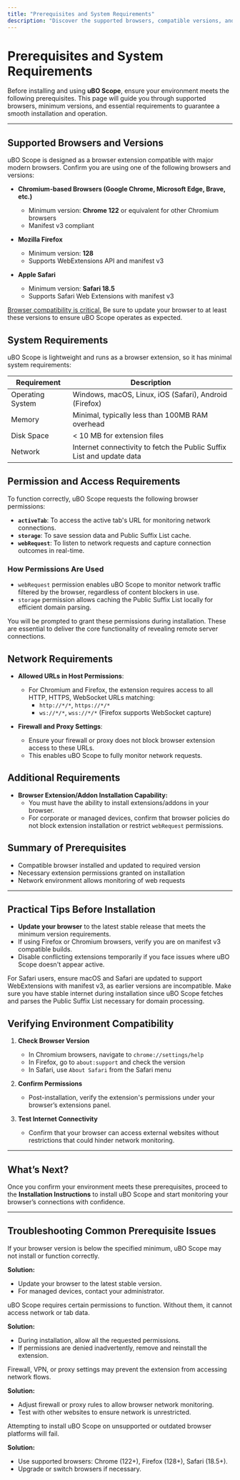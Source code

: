 ```yaml
---
title: "Prerequisites and System Requirements"
description: "Discover the supported browsers, compatible versions, and basic requirements needed to install uBO Scope. This page helps you confirm your environment is ready before proceeding with installation."
---
```


# Prerequisites and System Requirements

Before installing and using **uBO Scope**, ensure your environment meets the following prerequisites. This page will guide you through supported browsers, minimum versions, and essential requirements to guarantee a smooth installation and operation.

---

## Supported Browsers and Versions

uBO Scope is designed as a browser extension compatible with major modern browsers. Confirm you are using one of the following browsers and versions:

- **Chromium-based Browsers (Google Chrome, Microsoft Edge, Brave, etc.)**
  - Minimum version: **Chrome 122** or equivalent for other Chromium browsers
  - Manifest v3 compliant

- **Mozilla Firefox**
  - Minimum version: **128**
  - Supports WebExtensions API and manifest v3

- **Apple Safari**
  - Minimum version: **Safari 18.5**
  - Supports Safari Web Extensions with manifest v3


<u>Browser compatibility is critical.</u> Be sure to update your browser to at least these versions to ensure uBO Scope operates as expected.


## System Requirements

uBO Scope is lightweight and runs as a browser extension, so it has minimal system requirements:

| Requirement           | Description                 |
|-----------------------|-----------------------------|
| Operating System      | Windows, macOS, Linux, iOS (Safari), Android (Firefox) |
| Memory               | Minimal, typically less than 100MB RAM overhead |
| Disk Space           | < 10 MB for extension files  |
| Network              | Internet connectivity to fetch the Public Suffix List and update data |


## Permission and Access Requirements

To function correctly, uBO Scope requests the following browser permissions:

- **`activeTab`**: To access the active tab's URL for monitoring network connections.
- **`storage`**: To save session data and Public Suffix List cache.
- **`webRequest`**: To listen to network requests and capture connection outcomes in real-time.


### How Permissions Are Used

- `webRequest` permission enables uBO Scope to monitor network traffic filtered by the browser, regardless of content blockers in use.
- `storage` permission allows caching the Public Suffix List locally for efficient domain parsing.

You will be prompted to grant these permissions during installation. These are essential to deliver the core functionality of revealing remote server connections.


## Network Requirements

- **Allowed URLs in Host Permissions**:
  - For Chromium and Firefox, the extension requires access to all HTTP, HTTPS, WebSocket URLs matching:
    - `http://*/*`, `https://*/*`
    - `ws://*/*`, `wss://*/*` (Firefox supports WebSocket capture)

- **Firewall and Proxy Settings**:
  - Ensure your firewall or proxy does not block browser extension access to these URLs.
  - This enables uBO Scope to fully monitor network requests.


## Additional Requirements

- **Browser Extension/Addon Installation Capability:**
  - You must have the ability to install extensions/addons in your browser.
  - For corporate or managed devices, confirm that browser policies do not block extension installation or restrict `webRequest` permissions.


## Summary of Prerequisites

- Compatible browser installed and updated to required version
- Necessary extension permissions granted on installation
- Network environment allows monitoring of web requests

---

## Practical Tips Before Installation

- **Update your browser** to the latest stable release that meets the minimum version requirements.
- If using Firefox or Chromium browsers, verify you are on manifest v3 compatible builds.
- Disable conflicting extensions temporarily if you face issues where uBO Scope doesn't appear active.

<Tip>
For Safari users, ensure macOS and Safari are updated to support WebExtensions with manifest v3, as earlier versions are incompatible.
</Tip>

<Tip>
Make sure you have stable internet during installation since uBO Scope fetches and parses the Public Suffix List necessary for domain processing.
</Tip>

## Verifying Environment Compatibility

1. **Check Browser Version**
   - In Chromium browsers, navigate to `chrome://settings/help`
   - In Firefox, go to `about:support` and check the version
   - In Safari, use `About Safari` from the Safari menu

2. **Confirm Permissions**
   - Post-installation, verify the extension's permissions under your browser’s extensions panel.

3. **Test Internet Connectivity**
   - Confirm that your browser can access external websites without restrictions that could hinder network monitoring.


---

## What’s Next?

Once you confirm your environment meets these prerequisites, proceed to the **Installation Instructions** to install uBO Scope and start monitoring your browser’s connections with confidence.


---

## Troubleshooting Common Prerequisite Issues

<AccordionGroup title="Common Prerequisite Issues">
<Accordion title="Browser Version Too Low">
If your browser version is below the specified minimum, uBO Scope may not install or function correctly.

**Solution:**
- Update your browser to the latest stable version.
- For managed devices, contact your administrator.
</Accordion>
<Accordion title="Permissions Not Granted">
uBO Scope requires certain permissions to function. Without them, it cannot access network or tab data.

**Solution:**
- During installation, allow all the requested permissions.
- If permissions are denied inadvertently, remove and reinstall the extension.
</Accordion>
<Accordion title="Network Restrictions Prevent Monitoring">
Firewall, VPN, or proxy settings may prevent the extension from accessing network flows.

**Solution:**
- Adjust firewall or proxy rules to allow browser network monitoring.
- Test with other websites to ensure network is unrestricted.
</Accordion>
<Accordion title="Unsupported Browser Platform">
Attempting to install uBO Scope on unsupported or outdated browser platforms will fail.

**Solution:**
- Use supported browsers: Chrome (122+), Firefox (128+), Safari (18.5+).
- Upgrade or switch browsers if necessary.
</Accordion>
</AccordionGroup>
